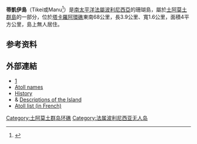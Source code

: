 '''蒂凱伊島'''（Tikei或Manu<ref>{{cite journal|last1=Young|first1=J.L.|title=Names of the Paumotu Islands, with the old names so far as they are known.|journal=Journal of the Polynesian Society|date=1899|volume=8|issue=4|pages=264–268|url=http://www.jps.auckland.ac.nz/document/Volume_8_1899/Volume_8,_No._4,_December_1899/Names_of_the_Paumotu_Islands,_by_J.L._Young,_p_264-268?action=null|accessdate=}}</ref>）是[[南太平洋|南太平洋]][[法屬波利尼西亞|法屬波利尼西亞]]的珊瑚島，屬於[[土阿莫土群島|土阿莫土群島]]的一部分，位於[[塔卡羅阿環礁|塔卡羅阿環礁]]東南68公里，長3.9公里、寬1.6公里，面積4平方公里，島上無人居住。
==参考资料==
{{reflist}}
==外部連結==
* [https://web.archive.org/web/20120207091814/http://www.halfvalue.com/wiki.jsp?topic=Tuamotu_Archipelago]
*[https://web.archive.org/web/20120210193443/http://www.jps.auckland.ac.nz/document/Volume_8_1899/Volume_8%2C_No._4%2C_December_1899/Names_of_the_Paumotu_Islands%2C_by_J.L._Young%2C_p_264-268?action=null Atoll names]
*[https://web.archive.org/web/20111101103132/http://encyclopedia.jrank.org/PAS_PER/PAUMOTU_TUAMOTU.html History]
*[https://web.archive.org/web/20080112050830/http://jacbayle.club.fr/livres/Errances/Chamisso.html ] & [https://web.archive.org/web/20080404185139/http://jacbayle.club.fr/livres/Gauguin/Choris.html Descriptions of the Island]
*[http://www.pacific-image.pf/pages/boutic/dboutic_cdrom_sp132.html Atoll list (in French)] {{Wayback|url=http://www.pacific-image.pf/pages/boutic/dboutic_cdrom_sp132.html |date=20070228115907 }}

{{coord|14|57|S|144|33|W|display=title|source:dewiki}}

{{FrenchPolynesia-geo-stub}}
[[Category:土阿莫土群岛环礁|Category:土阿莫土群岛环礁]]
[[Category:法属波利尼西亚无人岛|Category:法属波利尼西亚无人岛]]